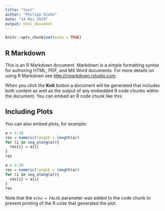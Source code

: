 ```yaml
---
title: "test"
author: "Philipp Glahe"
date: "14 Mai 2019"
output: html_document
---
```


```r
knitr::opts_chunk$set(echo = TRUE)
```

## R Markdown

This is an R Markdown document. Markdown is a simple formatting syntax for authoring HTML, PDF, and MS Word documents. For more details on using R Markdown see <http://rmarkdown.rstudio.com>.

When you click the **Knit** button a document will be generated that includes both content as well as the output of any embedded R code chunks within the document. You can embed an R code chunk like this:

## Including Plots

You can also embed plots, for example:


```r
a = 1:10
res = numeric(length = length(a))
for (i in seq_along(a)){
  res[i] = a[i]
}
res
```

```r
a = 1:10
res = numeric(length = length(a))
for (i in seq_along(a)){
  res[i] = a[i]
}
res
```
Note that the `echo = FALSE` parameter was added to the code chunk to prevent printing of the R code that generated the plot.
